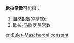 {{不是|欧拉数}}
'''欧拉常数'''可能指：
# [[自然對數|自然對數]]的基底[[E_(数学常数)|e]]
# [[欧拉-马歇罗尼常数|欧拉-马歇罗尼常数]]

{{数学消歧义}}

[[en:Euler–Mascheroni_constant|en:Euler–Mascheroni constant]]